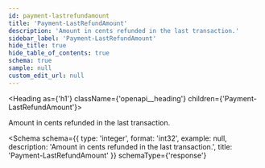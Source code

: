```yaml
---
id: payment-lastrefundamount
title: 'Payment-LastRefundAmount'
description: 'Amount in cents refunded in the last transaction.'
sidebar_label: 'Payment-LastRefundAmount'
hide_title: true
hide_table_of_contents: true
schema: true
sample: null
custom_edit_url: null
---
```



<Heading as={'h1'} className={'openapi__heading'} children={'Payment-LastRefundAmount'}></Heading>

Amount in cents refunded in the last transaction.

<Schema
  schema={{
    type: 'integer',
    format: 'int32',
    example: null,
    description: 'Amount in cents refunded in the last transaction.',
    title: 'Payment-LastRefundAmount'
  }}
  schemaType={'response'}
></Schema>
